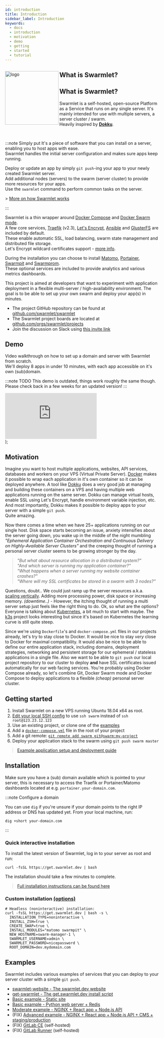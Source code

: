 ```yaml
---
id: introduction
title: Introduction
sidebar_label: Introduction
keywords:
  - docs
  - introduction
  - motivation
  - demo
  - getting
  - started
  - tutorial
---
```


<div className="introduction">
  <img
    className="logo"
    align="left"
    src="/img/logo.png"
    width="175"
    alt="logo"
  />
  <h2>What is Swarmlet?</h2>
</div>

## What is Swarmlet?

Swarmlet is a self-hosted, open-source Platform as a Service that runs on any single server. It's mainly intended for use with multiple servers, a server cluster / swarm.  
Heavily inspired by **[Dokku](http://dokku.viewdocs.io/dokku/)**.

<br />

:::note Simply put
It's a piece of software that you can install on a server, enabling you to host apps with ease.  
Swarmlet handles the initial server configuration and makes sure apps keep running.

Deploy or update an app by simply `git push`-ing your app to your newly created Swarmlet server.  
Add additional nodes (servers) to the swarm (server cluster) to provide more resources for your apps.  
Use the `swarmlet` command to perform common tasks on the server.

\> [More on how Swarmlet works](/docs/getting-started/deploying-applications)  
<!-- \> [Swarmlet CLI commands](/docs/cli/commands)   -->
:::

Swarmlet is a thin wrapper around [Docker Compose](https://docs.docker.com/compose/) and [Docker Swarm mode](https://docs.docker.com/engine/swarm/).  
A few core services, [Traefik](https://github.com/containous/traefik) (v2.3), [Let's Encrypt](https://letsencrypt.org), [Ansible](https://www.ansible.com/) and [GlusterFS](https://www.gluster.org/) are included by default.  
These enable automatic SSL, load balancing, swarm state management and distributed file storage.  
Let's Encrypt wildcard certificates support - [more info](https://doc.traefik.io/traefik/https/acme/#wildcard-domains).

During the installation you can choose to install [Matomo](https://matomo.org/), [Portainer](https://www.portainer.io/), [Swarmpit](https://swarmpit.io) and [Swarmprom](https://github.com/stefanprodan/swarmprom).  
These optional services are included to provide analytics and various metrics dashboards.

This project is aimed at developers that want to experiment with application deployment in a flexible multi-server / high-availability environment. The goal is to be able to set up your own swarm and deploy your app(s) in minutes.

- The project GitHub repository can be found at [github.com/swarmlet/swarmlet](https://github.com/swarmlet/swarmlet)
- The Swarmlet project boards are located at [github.com/orgs/swarmlet/projects](https://github.com/orgs/swarmlet/projects)
- Join the discussion on Slack using [this invite link](https://join.slack.com/t/swarmlet/shared_invite/zt-eki9qa53-9FdvUik604rncp61dbawkQ)

## Demo

Video walkthrough on how to set up a domain and server with Swarmlet from scratch.  
We'll deploy 8 apps in under 10 minutes, with each app accessible on it's own (sub)domain.

:::note TODO
This demo is outdated, things work roughly the same though.  
Please check back in a few weeks for an updated version!
:::

  <div
    style={{
      padding: "62.5% 0 0 0",
      position: "relative",
      marginBottom: "25px",
    }}
  >
    <iframe
      src="https://player.vimeo.com/video/412918465?title=0&byline=0&portrait=0"
      style={{
        position: "absolute",
        top: 0,
        left: 0,
        width: "100%",
        height: "100%",
      }}
      frameBorder="0"
      allow="autoplay; fullscreen"
      allowFullScreen
    ></iframe>
  </div>
);

<DemoVideo />

## Motivation

Imagine you want to host multiple applications, websites, API services, databases and workers on your VPS (Virtual Private Server). [Docker](https://www.docker.com/101-tutorial) makes it possible to wrap each application in it's own container so it can be deployed anywhere. A tool like [Dokku](http://dokku.viewdocs.io/dokku/) does a very good job at managing and building these containers on a VPS and having multiple web applications running on the same server. Dokku can manage virtual hosts, enable SSL using Let's Encrypt, handle environment variable injection, etc. And most importantly, Dokku makes it possible to deploy apps to your server with a simple `git push`.  
Quite amazing.

Now there comes a time when we have 25+ applications running on our single host. Disk space starts becoming an issue, anxiety intensifies about the server going down, you wake up in the middle of the night mumbling _"Ephemeral Application Container Orchestration and Continuous Delivery on Highly-Available Server Clusters"_ and the creeping thought of running a personal server cluster seems to be growing stronger by the day.

> _"But what about resource allocation in a distributed system?"_  
> _"And which server is running my application container?"_  
> _"What happens when a server running my website container crashes?"_  
> _"Where will my SSL certificates be stored in a swarm with 3 nodes?"_

Questions, doubt.. We could just ramp up the server resources a.k.a. [scaling vertically](https://stackoverflow.com/questions/11707879/difference-between-scaling-horizontally-and-vertically-for-databases). Adding more processing power, disk space or increasing memory. _(downtime..)_ - However, the itching thought of running a multi server setup just feels like the right thing to do. Ok, so what are the options? Everyone is talking about [Kubernetes](https://learnk8s.io/troubleshooting-deployments), a bit much to start with maybe. The [k3s](https://k3s.io/) project looks interesting but since it's based on Kubernetes the learning curve is still quite steep.

Since we're using `Dockerfile`'s and `docker-compose.yml` files in our projects already, let's try to stay close to Docker. It would be nice to stay _very_ close to Docker for maximal compatibility. It would also be nice to be able to define our entire application stack, including domains, deployment strategies, networking and persistent storage for our ephemeral / stateless applications in a single file. Also we want to be able to `git push` our local project repository to our cluster to deploy **and** have SSL certificates issued automatically for our web facing services. You're probably using Docker Compose already, so let's combine Git, Docker Swarm mode and Docker Compose to deploy applications to a flexible _(cheap)_ personal server cluster.

## Getting started

1. Install Swarmlet on a new VPS running Ubuntu 18.04 x64 as root.
1. [Edit your local SSH config](/docs/getting-started/ssh-key-setup) to use `ssh swarm` instead of `ssh root@123.23.12.123`
1. Use an existing project, or clone one of the [examples](/docs/examples/static-site)
1. Add a [`docker-compose.yml`](/docs/getting-started/deploying-applications) file in the root of your project
1. Add a git remote: [`git remote add swarm git@swarm:my-project`](/docs/getting-started/ssh-key-setup)
1. Deploy your application stack to the swarm using `git push swarm master`

> [Example application setup and deployment guide](/docs/getting-started/deploying-applications#example-app-setup)

## Installation

Make sure you have a (sub) domain available which is pointed to your server, this is necessary to access the Traefik or Portainer/Matomo dashboards located at e.g. `portainer.your-domain.com`.

:::note Configure a domain

You can use `dig` if you're unsure if your domain points to the right IP address or DNS has updated yet.
From your local machine, run:

```shell
dig +short your-domain.com
```

:::

### Quick interactive installation

To install the latest version of Swarmlet, log in to your server as root and run:

```shell
curl -fsSL https://get.swarmlet.dev | bash
```

The installation should take a few minutes to complete.

> [Full installation instructions can be found here](/docs/getting-started/installation)

### Custom installation [(options)](https://swarmlet.dev/docs/getting-started/installation)

```shell
# Headless (noninteractive) installation:
curl -fsSL https://get.swarmlet.dev | bash -s \
  INSTALLATION_TYPE=noninteractive \
  INSTALL_ZSH=true \
  CREATE_SWAP=true \
  INSTALL_MODULES="matomo swarmpit" \
  NEW_HOSTNAME=swarm-manager-1 \
  SWARMLET_USERNAME=admin \
  SWARMLET_PASSWORD=nicepassword \
  ROOT_DOMAIN=dev.mydomain.com
```

## Examples

Swarmlet includes various examples of services that you can deploy to your server cluster with a simple `git push`.

- [swarmlet-website - The swarmlet.dev website](https://github.com/swarmlet/swarmlet-website)
- [get-swarmlet - The get.swarmlet.dev install script](/docs/examples/get-swarmlet)
- [Basic example - Static site](/docs/examples/static-site)
- [Basic example - Python web server + Redis](/docs/examples/python-redis)
- [Moderate example - NGINX + React app + Node.js API](/docs/examples/nginx-react-node)
- (FIX) [Advanced example - NGINX + React app + Node.js API + CMS + staging/production](/docs/examples/nginx-react-node-cms)
- (FIX) [GitLab CE](/docs/examples/gitlab-ce) (self-hosted)
- (FIX) [GitLab Runner](/docs/examples/gitlab-runner) (self-hosted)
